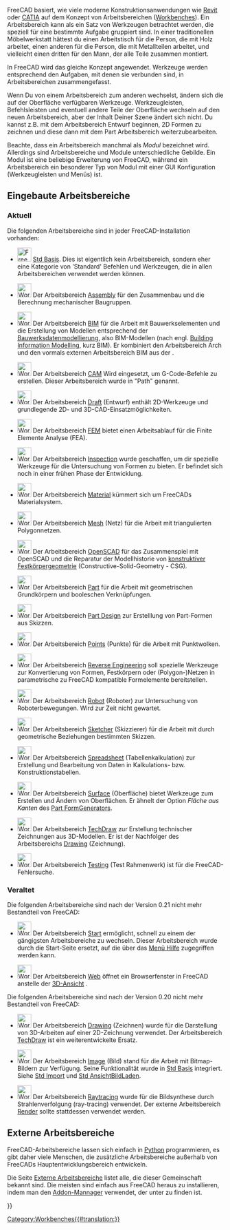 <languages/>

<div class="mw-translate-fuzzy">
{{Docnav/de
|[[Property_editor/de|Eigenschaftseditor]]
|[[Std_Base/de|Std Basis]]
|IconL=
|IconR=Freecad.svg
}}
</div>

FreeCAD basiert, wie viele moderne Konstruktionsanwendungen wie [https://de.wikipedia.org/wiki/Autodesk_Revit Revit] oder  [https://de.wikipedia.org/wiki/CATIA CATIA] auf dem Konzept von Arbeitsbereichen ([https://en.wikipedia.org/wiki/Workbench Workbenches]). Ein Arbeitsbereich kann als ein Satz von Werkzeugen betrachtet werden, die speziell für eine bestimmte Aufgabe gruppiert sind. In einer traditionellen Möbelwerkstatt hättest du einen Arbeitstisch für die Person, die mit Holz arbeitet, einen anderen für die Person, die mit Metallteilen arbeitet, und vielleicht einen dritten für den Mann, der alle Teile zusammen montiert.

In FreeCAD wird das gleiche Konzept angewendet. Werkzeuge werden entsprechend den Aufgaben, mit denen sie verbunden sind, in Arbeitsbereichen zusammengefasst.

Wenn Du von einem Arbeitsbereich zum anderen wechselst, ändern sich die auf der Oberfläche verfügbaren Werkzeuge. Werkzeugleisten, Befehlsleisten und eventuell andere Teile der Oberfläche wechseln auf den neuen Arbeitsbereich, aber der Inhalt Deiner Szene ändert sich nicht. Du kannst z.B. mit dem Arbeitsbereich Entwurf beginnen, 2D Formen zu zeichnen und diese dann mit dem Part Arbeitsbereich weiterzubearbeiten.

Beachte, dass ein Arbeitsbereich manchmal als ''Modul'' bezeichnet wird. Allerdings sind Arbeitsbereiche und Module unterschiedliche Gebilde. Ein Modul ist eine beliebige Erweiterung von FreeCAD, während ein Arbeitsbereich ein besonderer Typ von Modul mit einer GUI Konfiguration (Werkzeugleisten und Menüs) ist.

<span id="Built-in_workbenches"></span>
== Eingebaute Arbeitsbereiche ==

<span id="Current"></span>
===Aktuell===

Die folgenden Arbeitsbereiche sind in jeder FreeCAD-Installation vorhanden:

<!--Please keep this list consistent with Online_Help_Toc, User_hub and Manual:The_FreeCAD_Interface-->
* [[Image:Freecad.svg|32px]] [[Std_Base/de|Std Basis]]. Dies ist eigentlich kein Arbeitsbereich, sondern eher eine Kategorie von 'Standard' Befehlen und Werkzeugen, die in allen Arbeitsbereichen verwendet werden können.

* [[Image:Workbench_Assembly.svg|32px]] Der Arbeitsbereich [[Assembly_Workbench/de|Assembly]] für den Zusammenbau und die Berechnung mechanischer Baugruppen. {{Version/de|1.0}}

* [[Image:Workbench_BIM.svg|32px]] Der Arbeitsbereich [[BIM_Workbench/de|BIM]] für die Arbeit mit Bauwerkselementen und die Erstellung von Modellen entsprechend  der [https://de.wikipedia.org/wiki/Building_Information_Modeling Bauwerksdatenmodellierung], also BIM-Modellen (nach engl. [https://en.wikipedia.org/wiki/Building_information_modeling Building Information Modelling], kurz BIM). Er kombiniert den Arbeitsbereich Arch und den vormals externen Arbeitsbereich BIM aus der {{VersionMinus/de|0.21}}.

* [[Image:Workbench_CAM.svg|32px]] Der Arbeitsbereich [[CAM_Workbench/de|CAM]] Wird eingesetzt, um G-Code-Befehle zu erstellen. Dieser Arbeitsbereich wurde in {{VersionMinus/de|0.21}} "Path" genannt.

* [[Image:Workbench_Draft.svg|32px]] Der Arbeitsbereich [[Draft_Workbench/de|Draft]] (Entwurf) enthält 2D-Werkzeuge und grundlegende 2D- und 3D-CAD-Einsatzmöglichkeiten.

* [[Image:Workbench_FEM.svg|32px]] Der Arbeitsbereich [[FEM_Workbench/de|FEM]] bietet einen Arbeitsablauf für die Finite Elemente Analyse (FEA).

* [[Image:Workbench_Inspection.svg|32px]] Der Arbeitsbereich [[Inspection_Workbench/de|Inspection]] wurde geschaffen, um dir spezielle Werkzeuge für die Untersuchung von Formen zu bieten. Er befindet sich noch in einer frühen Phase der Entwicklung.

* [[Image:Workbench_Material.svg|32px]] Der Arbeitsbereich [[Material_Workbench/de|Material]] kümmert sich um FreeCADs Materialsystem. {{Version/de|1.0}}

* [[Image:Workbench_Mesh.svg|32px]] Der Arbeitsbereich [[Mesh_Workbench/de|Mesh]] (Netz) für die Arbeit mit triangulierten Polygonnetzen.

* [[Image:Workbench_OpenSCAD.svg|32px]] Der Arbeitsbereich [[OpenSCAD_Workbench/de|OpenSCAD]] für das Zusammenspiel mit OpenSCAD und die Reparatur der Modellhistorie von [[constructive_solid_geometry/de|konstruktiver Festkörpergeometrie]] (Constructive-Solid-Geometry - CSG).

* [[Image:Workbench_Part.svg|32px]] Der Arbeitsbereich [[Part_Workbench/de|Part]] für die Arbeit mit geometrischen Grundkörpern und booleschen Verknüpfungen.

* [[Image:Workbench_PartDesign.svg|32px]] Der Arbeitsbereich [[PartDesign_Workbench/de|Part Design]] zur Erstelllung von Part-Formen aus Skizzen.

* [[Image:Workbench_Points.svg|32px]] Der Arbeitsbereich [[Points_Workbench/de|Points]] (Punkte) für die Arbeit mit Punktwolken.

* [[Image:Workbench_Reverse_Engineering.svg|32px]] Der Arbeitsbereich [[Reverse_Engineering_Workbench/de|Reverse Engineering]] soll spezielle Werkzeuge zur Konvertierung von Formen, Festkörpern oder (Polygon-)Netzen in parametrische zu FreeCAD kompatible Formelemente bereitstellen.

* [[Image:Workbench_Robot.svg|32px]] Der Arbeitsbereich [[Robot_Workbench/de|Robot]] (Roboter) zur Untersuchung von Roboterbewegungen. Wird zur Zeit nicht gewartet.

* [[Image:Workbench_Sketcher.svg|32px]] Der Arbeitsbereich [[Sketcher_Workbench/de|Sketcher]] (Skizzierer) für die Arbeit mit durch geometrische Beziehungen bestimmten Skizzen.

* [[Image:Workbench_Spreadsheet.svg|32px]] Der Arbeitsbereich [[Spreadsheet_Workbench/de|Spreadsheet]] (Tabellenkalkulation) zur Erstellung und Bearbeitung von Daten in Kalkulations- bzw. Konstruktionstabellen.

* [[Image:Workbench_Surface.svg|32px]] Der Arbeitsbereich [[Surface_Workbench/de|Surface]] (Oberfläche) bietet Werkzeuge zum Erstellen und Ändern von Oberflächen. Er ähnelt der Option ''Fläche aus Kanten'' des [[Part_Builder/de|Part FormGenerators]].

* [[Image:Workbench_TechDraw.svg|32px]] Der Arbeitsbereich [[TechDraw_Workbench/de|TechDraw]] zur Erstellung technischer Zeichnungen aus 3D-Modellen. Er ist der Nachfolger des Arbeitsbereichs [[Drawing_Workbench/de|Drawing]] (Zeichnung).

* [[Image:Workbench_Test.svg|32px]] Der Arbeitsbereich [[Testing/de|Testing]] (Test Rahmenwerk) ist für die FreeCAD-Fehlersuche.

<span id="Obsolete"></span>
===Veraltet===

Die folgenden Arbeitsbereiche sind nach der Version 0.21 nicht mehr Bestandteil von FreeCAD:

* [[Image:Workbench_Start.svg|32px]] Der Arbeitsbereich [[Start_Workbench/de|Start]] ermöglicht, schnell zu einem der gängigsten Arbeitsbereiche zu wechseln. Dieser Arbeitsbereich wurde durch die Start-Seite ersetzt, auf die über das [[Std_Help_Menu/de|Menü Hilfe]] zugegriffen werden kann.

* [[Image:Workbench_Web.svg|32px]] Der Arbeitsbereich [[Web_Workbench/de|Web]] öffnet ein Browserfenster in FreeCAD anstelle der [[3D view/de|3D-Ansicht]] .

Die folgenden Arbeitsbereiche sind nach der Version 0.20 nicht mehr Bestandteil von FreeCAD:

* [[Image:Workbench_Drawing.svg|32px]] Der Arbeitsbereich [[Drawing_Workbench/de|Drawing]] (Zeichnen) wurde für die Darstellung von 3D-Arbeiten auf einer 2D-Zeichnung verwendet. Der Arbeitsbereich [[TechDraw_Workbench/de|TechDraw]] ist ein weiterentwickelte Ersatz.

* [[Image:Workbench_Image.svg|32px]] Der Arbeitsbereich [[Image_Workbench/de|Image]] (Bild) stand für die Arbeit mit Bitmap-Bildern zur Verfügung. Seine Funktionalität wurde in [[Std_Base/de|Std Basis]] integriert. Siehe [[Std_Import/de|Std Import]] und [[Std_ViewLoadImage/de|Std AnsichtBildLaden]].

* [[Image:Workbench_Raytracing.svg|32px]] Der Arbeitsbereich [[Raytracing_Workbench/de|Raytracing]] wurde für die Bildsynthese durch Strahlenverfolgung (ray-tracing) verwendet. Der externe Arbeitsbereich [https://github.com/FreeCAD/FreeCAD-render Render] sollte stattdessen verwendet werden.

<span id="External_workbenches"></span>
==Externe Arbeitsbereiche==

FreeCAD-Arbeitsbereiche lassen sich einfach in [[Python/de|Python]] programmieren, es gibt daher viele Menschen, die zusätzliche Arbeitsbereiche außerhalb von FreeCADs Hauptentwicklungsbereich entwickeln.

Die Seite [[External workbenches/de|Externe Arbeitsbereiche]] listet alle, die dieser Gemeinschaft bekannt sind. Die meisten sind einfach aus FreeCAD heraus zu installieren, indem man den [[Std_AddonMgr/de|Addon-Mannager]] verwendet, der unter {{MenuCommand|Werkzeuge → [[Image:Std_AddonMgr.svg|24px]] Addon-Manager}} zu finden ist. 


<div class="mw-translate-fuzzy">
{{Docnav/de
|[[Property_editor/de|Eigenschaftseditor]]
|[[Std_Base/de|Std Basis]]
|IconL=
|IconR=Freecad.svg
}}
</div>

{{Userdocnavi{{#translation:}}}}
[[Category:Workbenches{{#translation:}}]]